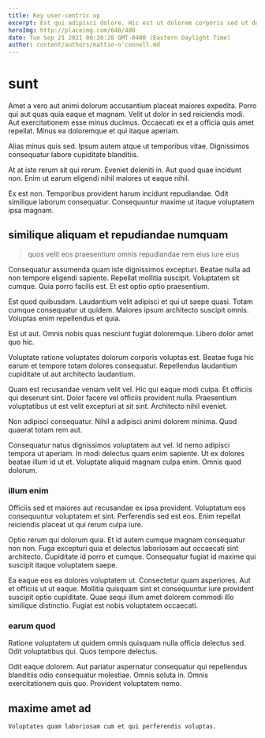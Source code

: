 ```yaml
---
title: Key user-centric up
excerpt: Est qui adipisci dolore. Hic est ut dolorem corporis sed ut dolorem earum. Voluptatem vero et qui debitis cupiditate. Dicta nesciunt cupiditate voluptatem quia sint error voluptatem reprehenderit.
heroImg: http://placeimg.com/640/480
date: Tue Sep 21 2021 00:20:28 GMT-0400 (Eastern Daylight Time)
author: content/authors/mattie-o'connell.md
---
```

# sunt

Amet a vero aut animi dolorum accusantium placeat maiores expedita. Porro qui aut quas quia eaque et magnam. Velit ut dolor in sed reiciendis modi. Aut exercitationem esse minus ducimus. Occaecati ex et a officia quis amet repellat. Minus ea doloremque et qui itaque aperiam.
  
Alias minus quis sed. Ipsum autem atque ut temporibus vitae. Dignissimos consequatur labore cupiditate blanditiis.
  
At at iste rerum sit qui rerum. Eveniet deleniti in. Aut quod quae incidunt non. Enim ut earum eligendi nihil maiores ut eaque nihil.
  
Ex est non. Temporibus provident harum incidunt repudiandae. Odit similique laborum consequatur. Consequuntur maxime ut itaque voluptatem ipsa magnam.

## similique aliquam et repudiandae numquam

> quos velit eos praesentium omnis repudiandae rem eius iure eius

Consequatur assumenda quam iste dignissimos excepturi. Beatae nulla ad non tempore eligendi sapiente. Repellat mollitia suscipit. Voluptatem sit cumque. Quia porro facilis est. Et est optio optio praesentium.
  
Est quod quibusdam. Laudantium velit adipisci et qui ut saepe quasi. Totam cumque consequatur ut quidem. Maiores ipsum architecto suscipit omnis. Voluptas enim repellendus et quia.
  
Est ut aut. Omnis nobis quas nesciunt fugiat doloremque. Libero dolor amet quo hic.
  
Voluptate ratione voluptates dolorum corporis voluptas est. Beatae fuga hic earum et tempore totam dolores consequatur. Repellendus laudantium cupiditate ut aut architecto laudantium.
  
Quam est recusandae veniam velit vel. Hic qui eaque modi culpa. Et officiis qui deserunt sint. Dolor facere vel officiis provident nulla. Praesentium voluptatibus ut est velit excepturi at sit sint. Architecto nihil eveniet.
  
Non adipisci consequatur. Nihil a adipisci animi dolorem minima. Quod quaerat totam rem aut.
  
Consequatur natus dignissimos voluptatem aut vel. Id nemo adipisci tempora ut aperiam. In modi delectus quam enim sapiente. Ut ex dolores beatae illum id ut et. Voluptate aliquid magnam culpa enim. Omnis quod dolorum.

### illum enim

Officiis sed et maiores aut recusandae ex ipsa provident. Voluptatum eos consequuntur voluptatem et sint. Perferendis sed est eos. Enim repellat reiciendis placeat ut qui rerum culpa iure.
  
Optio rerum qui dolorum quia. Et id autem cumque magnam consequatur non non. Fuga excepturi quia et delectus laboriosam aut occaecati sint architecto. Cupiditate id porro et cumque. Consequatur fugiat id maxime qui suscipit itaque voluptatem saepe.
  
Ea eaque eos ea dolores voluptatem ut. Consectetur quam asperiores. Aut et officiis ut ut eaque. Mollitia quisquam sint et consequuntur iure provident suscipit optio cupiditate. Quae sequi illum amet dolorem commodi illo similique distinctio. Fugiat est nobis voluptatem occaecati.

### earum quod

Ratione voluptatem ut quidem omnis quisquam nulla officia delectus sed. Odit voluptatibus qui. Quos tempore delectus.
  
Odit eaque dolorem. Aut pariatur aspernatur consequatur qui repellendus blanditiis odio consequatur molestiae. Omnis soluta in. Omnis exercitationem quis quo. Provident voluptatem nemo.

## maxime amet ad

```text
Voluptates quam laboriosam cum et qui perferendis voluptas.
```

